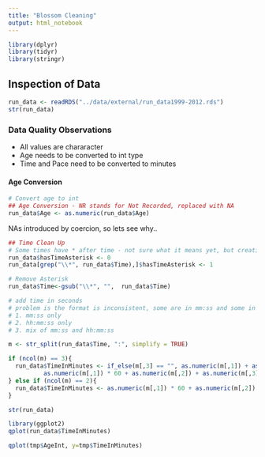```yaml
---
title: "Blossom Cleaning"
output: html_notebook
---
```


```r
library(dplyr)
library(tidyr)
library(stringr)
```

## Inspection of Data
```r
run_data <- readRDS("../data/external/run_data1999-2012.rds")
str(run_data)
```
### Data Quality Observations
* All values are chararacter
* Age needs to be converted to int type
* Time and Pace need to be converted to minutes

#### Age Conversion
```r
# Convert age to int
## Age Conversion - NR stands for Not Recorded, replaced with NA
run_data$Age <- as.numeric(run_data$Age)
```
NAs introduced by coercion, so lets see why..



```r
## Time Clean Up
# Some times have * after time - not sure what it means yet, but creating a column to market it
run_data$hasTimeAsterisk <- 0
run_data[grep("\\*", run_data$Time),]$hasTimeAsterisk <- 1

# Remove Asterisk
run_data$Time<-gsub("\\*", "",  run_data$Time)

# add time in seconds
# problem is the format is inconsistent, some are in mm:ss and some in hh:mm:ss
# 1. mm:ss only
# 2. hh:mm:ss only
# 3. mix of mm:ss and hh:mm:ss

m <- str_split(run_data$Time, ":", simplify = TRUE)

if (ncol(m) == 3){
  run_data$TimeInMinutes <- if_else(m[,3] == "", as.numeric(m[,1]) + as.numeric(m[,2])/60, 
          as.numeric(m[,1]) * 60 + as.numeric(m[,2]) + as.numeric(m[,3])/60)
} else if (ncol(m) == 2){
  run_data$TimeInMinutes <- as.numeric(m[,1]) * 60 + as.numeric(m[,2])
}

str(run_data)
```

```r
library(ggplot2)
qplot(run_data$TimeInMinutes)
```

```r
qplot(tmp$AgeInt, y=tmp$TimeInMinutes)
```


